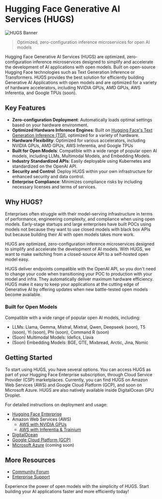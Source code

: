 # Hugging Face Generative AI Services (HUGS)

![HUGS Banner](https://huggingface.co/datasets/huggingface/documentation-images/resolve/main/hugs/hugs-banner.png)

> Optimized, zero-configuration inference microservices for open AI models

Hugging Face Generative AI Services (HUGS) are optimized, zero-configuration inference microservices designed to simplify and accelerate the development of AI applications with open models. Built on open-source Hugging Face technologies such as Text Generation Inference or Transformers. HUGS provides the best solution for efficiently building Generative AI Applications with open models and are optimized for a variety of hardware accelerators, including NVIDIA GPUs, AMD GPUs, AWS Inferentia, and Google TPUs (soon).

## Key Features

- **Zero-configuration Deployment**: Automatically loads optimal settings based on your hardware environment.
- **Optimized Hardware Inference Engines**: Built on [Hugging Face's Text Generation Inference (TGI)](https://github.com/huggingface/text-generation-inference), optimized for a variety of hardware.
- **Hardware Flexibility**: Optimized for various accelerators, including NVIDIA GPUs, AMD GPUs, AWS Inferentia, and Google TPUs
- **Built for Open Models**: Compatible with a wide range of popular open AI models, including LLMs, Multimodal Models, and Embedding Models.
- **Industry Standardized APIs**: Easily deployable using Kubernetes and standardized on the OpenAI API.
- **Security and Control**: Deploy HUGS within your own infrastructure for enhanced security and data control.
- **Enterprise Compliance**: Minimizes compliance risks by including necessary licenses and terms of services.

## Why HUGS?

Enterprises often struggle with their model-serving infrastructure in terms of performance, engineering complexity, and compliance when using open models. Early-stage startups and large enterprises have built POCs using models not because they want to use closed models with black box APIs but because building their AI with open models takes more work.

HUGS are optimized, zero-configuration inference microservices designed to simplify and accelerate the development of AI models. With HUGS, we want to make switching from a closed-source API to a self-hosted open model easy.

HUGS deliver endpoints compatible with the OpenAI API, so you don't need to change your code when transitioning your POC to production with your model and infra. They automatically deliver maximum hardware efficiency.
HUGS make it easy to keep your applications at the cutting edge of Generative AI by offering updates when new battle-tested open models become available.

### Built for Open Models

Compatible with a wide range of popular open AI models, including:

- LLMs: Llama, Gemma, Mistral, Mixtral, Qwen, Deepseek (soon), T5 (soon), Yi (soon), Phi (soon), Command R (soon)
- (Soon) Multimodal Models: Idefics, Llava
- (Soon) Embedding Models: BGE, GTE, Mixbread, Arctic, Jina, Nomic

## Getting Started

To start using HUGS, you have several options. You can access HUGS as part of your Hugging Face Enterprise subscription, through Cloud Service Provider (CSP) marketplaces. Currently, you can find HUGS on Amazon Web Services (AWS) and Google Cloud Platform (GCP), and soon on Microsoft Azure. HUGS are also natively available inside DigitalOcean GPU Droplet.

For detailed instructions on deployment and usage:

- [Hugging Face Enterprise](https://huggingface.co/enterprise)
- Amazon Web Services (AWS)
    - [AWS with NVIDIA GPUs](./how-to/cloud/aws.mdx)
    - [AWS with Inferentia & Trainium](./how-to/cloud/aws-inf2.mdx)
- [DigitalOcean](./how-to/cloud/digital-ocean)
- [Google Cloud Platform (GCP)](./how-to/cloud/gcp)
- [Microsoft Azure](./how-to/cloud/azure) (coming soon)

## More Resources

- [Community Forum](https://discuss.huggingface.co/)
- [Enterprise Support](https://huggingface.co/contact/sales?from=hugs)

Experience the power of open models with the simplicity of HUGS. Start building your AI applications faster and more efficiently today!
